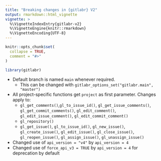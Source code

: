 ```yaml
---
title: "Breaking changes in {gitlabr} V2"
output: rmarkdown::html_vignette
vignette: >
  %\VignetteIndexEntry{gitlabr-v2}
  %\VignetteEngine{knitr::rmarkdown}
  %\VignetteEncoding{UTF-8}
---
```


```r
knitr::opts_chunk$set(
  collapse = TRUE,
  comment = "#>"
)
```

```r
library(gitlabr)
```

* Default branch is named `main` whenever required.
  + This can be changed with `gitlabr_options_set("gitlabr.main", "master")`
* All project-specific functions get `project` as first parameter. Changes apply to:
  + `gl_get_comments()`,`gl_to_issue_id()`, `gl_get_issue_comments()`, `gl_get_commit_comments()`,
  `gl_edit_comment()`, `gl_edit_issue_comment()`, `gl_edit_commit_comment()`
  + `gl_repository()`
  + `gl_get_issue()`, `gl_to_issue_id()`, `gl_new_issue()`, `gl_create_issue()`, `gl_edit_issue()`, `gl_close_issue()`,
  `gl_reopen_issue()`, `gl_assign_issue()`, `gl_unassign_issue()`
* Changed use of `api_version = "v4"` by `api_version = 4`
* Changed use of `force_api_v3 = TRUE` by `api_version = 4` for deprecation by default
